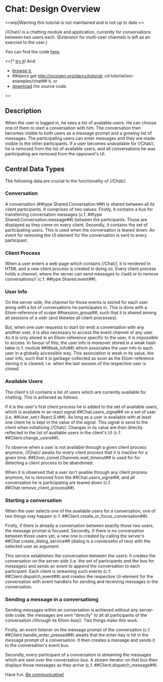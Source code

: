 = Chat: Design Overview =

<<wip|Warning this tutorial is not maintained and is not up to date.>>

//Chat// is a chatting module and application, currently for conversations
between two users each. (Extension for multi-user channels is left as an
exercise to the user.)

You can find the code [[https://github.com/ocsigen/tutorial/tree/master/src-examples|here]].

<<|* [[site:chat|try it]]! And
* [[site:darcsweb/?r=tutorial;a=tree;f=/src-examples/chat|browse it]],
* ##darcs get http://ocsigen.org/darcs/tutorial; cd tutorial/src-examples/chat## it, or
* [[site:download/chat.tar.gz|download]] the source code.
>>

== Description ==

When the user is logged in, he sees a list of available users. He can choose
one of them to start a conversation with him. The conversation then becomes
visible to both users as a message prompt and a growing list of messages.  The
participating users can enter messages and they are made visible to the other
participants.  If a user becomes unavailable for //Chat//, he is removed from the
list of available users, and all conversations he was participating are removed
from the opponent's UI.

== Central Data Types ==

The following data are crucial to the functionality of //Chat//.

=== Conversation ===
A conversation (##type Shared.Conversation.t##) is shared between all its
client participants. It comprises of two values: Firstly, it contains a bus for
transferring conversation messages (c.f. ##type Shared.Conversation.message##)
between the participants. Those are displayed as they come on every client.
Secondly, it contains the set of participating users. This is used when the
conversation is teared down: An event for removing the UI element for the
conversation is sent to every participant.

=== Client Process ===
When a user enters a web page which contains //Chat//, it is rendered in HTML and
a new client process is created in doing so.  Every client process holds a
channel, where the server can send messages to //add or to remove conversations//
(c.f. ##type Shared.event##).

=== User Info ===
On the server side, the channel for those events is stored for each user along
with a list of conversations he participates in.  This is done with a
Eliom-reference of scope ##session_group##, such that it is shared among all
sessions of a user (and likewise all client processes).

But, when one user requests to start (or end) a conversation with any another
user, it is also necessary to access the event channel of any user.
As it is only stored in an Eliom-reference specific to the user, it is
impossible to access.  In favour of this, the user info is moreover
stored in a weak hash table (c.f. module ##Weak_info##) which associates the
user info to each user in a globally accessible way. This association is weak
in its value, the user info, such that it is garbage-collected as soon as the
Eliom-reference storing it is cleared, i.e. when the last session of the
respective user is closed.


=== Available Users ===
The client's UI contains a list of users which are currently available for
chatting. This is achieved as follows.

If it is the user's first client process he is added to the set of available
users, which is available in an react signal ##Chat.users_signal## on a set of
user (i.e. ##User_set.t React.S.t##).
As long as a user is available with at least one client he is kept in the value
of the signal. This signal is send to the client when initializing //Chat//.
Changes in its value are then directly reflected in the list of available users
in the client's UI (c.f.  ##Client.change_users##).

To observe when a user is not available through a given client process anymore,
//Chat// awaits for every client process that it is inactive for a given
time.  ##Eliom_comet.Channels.wait_timeout## is used for for detecting a client
process to be abandoned.

When it is observed that a user isn't avaible through any client process
anymore, he is removed from the ##Chat.users_signal##, and all conversation he
is participating are teared down (c.f. ##Chat.remove_client_process##).

=== Starting a conversation ===
When the user selects one of the available users for a conversation, one of two
things may happen (c.f. ##Client.create_or_focus_conversation##):

Firstly, if there is already a conversation between exactly those two users,
the message prompt is focused.
Secondly, if there is no conversation between those users yet, a new one is created
by calling the server's ##Chat.create_dialog_service## (dialog is a conversatio
of two) with the selected user as argument.

This service establishes the conversation between the users: It creates the
conversation on the server side (i.e. the set of participants and the bus for
messages) and sends an event to append the conversation to each participant.
Each client is streaming such events (c.f. ##Client.dispatch_event##) and
creates the respective UI-element for the conversation with event handlers for
sending and receiving messages in the conversation.

=== Sending a message in a conversationg ===
Sending messages within an conversation is achieved without any server-side
code; the messages are sent "directly" to all all participants of the
conversation //through its Eliom-bus//. Two things make this work.

Firstly, an event listener on the message prompt of the conversation
(c.f. ##Client.handle_enter_pressed##) awaits that the enter-key is hit in
the message prompt of a conversation. It then creates a message and sends it
to the conversation's event bus.

Secondly, every participant of a conversation is streaming the messages which
are sent over the conversation bus.
A stream iterator on that bus then displays those messages as they arrive
(c.f. ##Client.dispatch_message##).

Have fun. [[site:chat|Be communicative!]]
